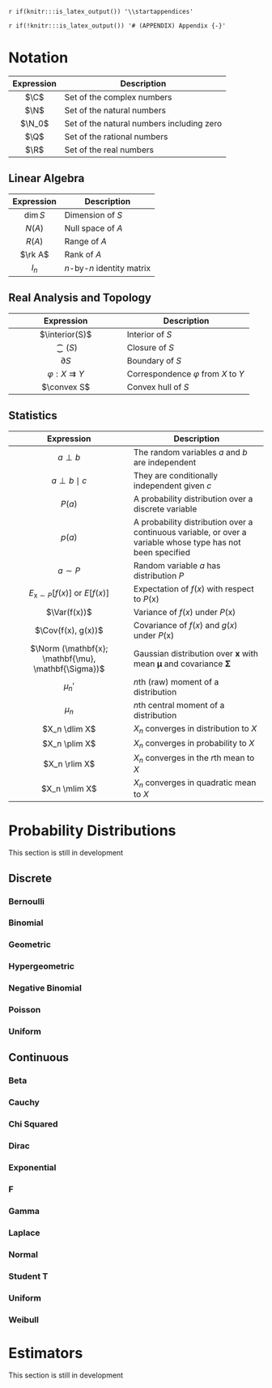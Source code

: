 `r if(knitr:::is_latex_output()) '\\startappendices'`

`r if(!knitr:::is_latex_output()) '# (APPENDIX) Appendix {-}'`

# Notation

|Expression|Description|
|:--------:|-----------|
|$\C$|Set of the complex numbers|
|$\N$|Set of the natural numbers|
|$\N_0$|Set of the natural numbers including zero|
|$\Q$|Set of the rational numbers|
|$\R$|Set of the real numbers|

## Linear Algebra {-}

|Expression|Description|
|:--------:|-----------|
|$\dim S$|Dimension of $S$|
|$N(A)$|Null space of $A$|
|$R(A)$|Range of $A$|
|$\rk A$|Rank of $A$|
|$I_n$|$n$-by-$n$ identity matrix|

## Real Analysis and Topology {-}

|Expression|Description|
|:--------:|-----------|
|$\interior(S)$|Interior of $S$|
|$\closure(S)$|Closure of $S$|
|$\partial S$|Boundary of $S$|
|$\varphi : X \rightrightarrows Y$|Correspondence $\varphi$ from $X$ to $Y$|
|$\convex S$|Convex hull of $S$|

## Statistics {-}

|Expression|Description|
|:--------:|-----------|
|$a \perp b$|The random variables $a$ and $b$ are independent|
|$a \perp b \mid c$|They are conditionally independent given $c$|
|$P(a)$|A probability distribution over a discrete variable|
|$p(a)$|A probability distribution over a continuous variable, or over a variable whose type has not been specified|
|$a \sim P$|Random variable $a$ has distribution $P$|
|$E_{\mathrm{x}\sim P} [f(x)]$ or $E[f(x)]$|Expectation of $f(x)$ with respect to $P(\mathrm{x})$|
|$\Var(f(x))$|Variance of $f(x)$ under $P(\mathrm{x})$|
|$\Cov(f(x), g(x))$|Covariance of $f(x)$ and $g(x)$ under $P(\mathrm{x})$|
|$\Norm (\mathbf{x}; \mathbf{\mu}, \mathbf{\Sigma})$|Gaussian distribution over $\mathbf{x}$ with mean $\mathbf{\mu}$ and covariance $\mathbf{\Sigma}$|
|$\mu_n'$|$n$th (raw) moment of a distribution|
|$\mu_n$|$n$th central moment of a distribution|
|$X_n \dlim X$|$X_n$ converges in distribution to $X$|
|$X_n \plim X$|$X_n$ converges in probability to $X$|
|$X_n \rlim X$|$X_n$ converges in the $r$th mean to $X$|
|$X_n \mlim X$|$X_n$ converges in quadratic mean to $X$|

# Probability Distributions

::: {.redbox}
This section is still in development
:::

## Discrete {-}
### Bernoulli {-}
### Binomial {-}
### Geometric {-}
### Hypergeometric {-}
### Negative Binomial {-}
### Poisson {-}
### Uniform {-}

## Continuous {-}
### Beta {-}
### Cauchy {-}
### Chi Squared {-}
### Dirac {-}
### Exponential {-}
### F {-}
### Gamma {-}
### Laplace {-}
### Normal {-}
### Student T {-}
### Uniform {-}
### Weibull {-}



<!-- Discrete distributions -->
<!--
<div id="bernoulli"></div>
<div id="binomial"></div>
<div id="geometric"></div>
<div id="hypergeometric"></div>
<div id="negbin"></div>
<div id="poisson"></div>
<div id="uniformDiscrete"></div>
-->

<!-- Continuous distributions -->
<!--
<div id="beta"></div>
<div id="cauchy"></div>
<div id="chisq"></div>
<div id="exponential"></div>
<div id="centralF"></div>
<div id="gamma"></div>
<div id="normal"></div>
<div id="studentt"></div>
<div id="uniform"></div>
<div id="weibull"></div>
-->

<!-- Discrete distributions -->
<!--
<script src="/figures/bernoullijs"></script>
<script src="/figures/binomialjs"></script>
<script src="/figures/geometricjs"></script>
<script src="/figures/hypergeometricjs"></script>
<script src="/figures/negbinjs"></script>
<script src="/figures/poissonjs"></script>
<script src="/figures/uniformDiscretejs"></script>
-->

<!-- Continuous distributions -->
<!--
<script src="/figures/betajs"></script>
<script src="/figures/cauchyjs"></script>
<script src="/figures/centralFjs"></script>
<script src="/figures/chisqjs"></script>
<script src="/figures/exponentialjs"></script>
<script src="/figures/gammajs"></script>
<script src="/figures/normaljs"></script>
<script src="/figures/studenttjs"></script>
<script src="/figures/uniformjs"></script>
<script src="/figures/weibulljs"></script>
-->

# Estimators

::: {.redbox}
This section is still in development
:::
